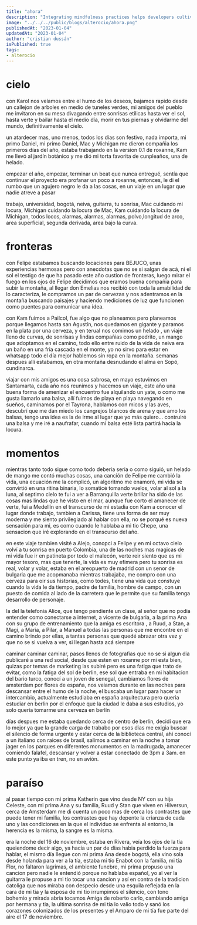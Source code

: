 ```yaml
---
title: "ahora"
description: "Integrating mindfulness practices helps developers cultivate present-moment awareness, fostering focus, problem-solving, and work-life balance."
image: "../../../public/blogs/alterocio/ahora.png"
publishedAt: "2023-01-04"
updatedAt: "2023-01-04"
author: "cristian dussán"
isPublished: true
tags:
- alterocio
---
```


# cielo

con Karol nos veíamos entre el humo de los deseos, bajamos rapido desde un callejon de arboles en medio de tuneles verdes, mi amigos del pueblo me invitaron en su mesa divagando entre sonrisas etilicas hasta ver el sol, hasta verte y bailar hasta el medio día, morir en tus piernas y olvidarme del mundo, definitivamente el cielo.

un atardecer mas, uno menos, todos los dias son festivo, nada importa, mi primo Daniel, mi primo Daniel, Mac y Michigan me dieron compañia los primeros días del año, estaba trabajando en la version 0.1 de roxanne, Kam me llevó al jardín botánico y me dió mi torta favorita de cunpleaños, una de helado.

empezar el año, empezar, terminar un beat que nunca entregué, sentía que continuar el proyecto era profanar un poco a roxanne, entonces, le di el rumbo que un agujero negro le da a las cosas, en un viaje en un lugar que nadie atreve a pasar

trabajo, universidad, bogotá, neiva, guitarra, tu sonrisa, Mac cuidando mi locura, Michigan cuidando la locura de Mac, Kam cuidando la locura de Michigan, todos locos, alarmas, alarmas, alarmas, polvo,longitud de arco, area superficial, segunda derivada,
area bajo la curva.

# fronteras

con Felipe estabamos buscando locaciones para BEJUCO, unas experiencias hermosas pero con anecdotas que no se si salgan de acá, ni el sol el testigo de que ha pasado este año custion de fronteras, luego mirar el fuego en los ojos de Felipe decidimos que eramos buena compañia para subir la montaña, al llegar don Emelias nos recibió con toda la amabilidad de lo caracteriza, le compramos un par de cervezas y nos adentramos en la montaña buscando paisajes y haciendo mediciones de luz que funcionen como puentes para comunicar una idea.

con Kam fuimos a Pailcol, fue algo que no planeamos pero planeamos porque llegamos hasta san Agustín, nos quedamos en gigante y paramos en la plata por una cerveza, y en terual nos comimos un helado , un viaje lleno de curvas, de sonrisas y lindas compañias como pedrito, un mango que adoptamos en el camino, todo ello entre ruido de la vida de neiva era un baño en una fria cascada en el monte, yo no sirvo para estar en whatsapp todo el día mejor hablemos sin ropa en la montaña. semanas despues allí estabamos, en otra montaña desnudando el alma en Sopó, cundinarca.

viajar con mis amigos es una cosa sabrosa, en mayo estuvimos en Santamarta, cada año nos reunimos y hacemos un viaje, este año una buena forma de amenizar el encuentro fue alquilando un yate, o como me gusta llamarlo una balsa, allí fuimos de playa en playa navegando en sueños, caminamos por el Tayrona, hablamos con micos y las aves, descubrí que me dan miedo los cangrejos blancos de arena y que amo los balsas, tengo una idea es la de irme al lugar que yo más quiero... contruiré una balsa y me iré a naufrafar, cuando mi balsa esté lista partirá hacia la locura.

# momentos

mientras tanto todo sigue como todo deberia seria o como siguió, un helado de mango me contó muchas cosas, una canción de Felipe me cambió la vida, una ecuación me la complicó, un algoritmo me enamoró, mi vida se convirtió en una ritina binaria, lo somaticé tomando vuelos, volar al sol a la luna, al septimo cielo te fui a ver a Barranquilla verte brillar ha sido de las cosas mas lindas que he visto en el mar, aunque fue corto el amanecer de verte, fui a Medellín en el transcurso de mi estadia con Kam a conocer el lugar donde trabajo, tambien a Carissa, tiene una forma de ser muy moderna y me siento privilegiado al hablar con ella, no se porqué es nueva sensación para mi, es como cuando le hablaba a mi tio Chepe, una sensacion que iré explorando en el transcurso del año.

en este viaje tambien visité a Alejo, conopci a Felipe y en mi octavo cielo volví a tu sonrisa en puerto Colombia, una de las noches mas magicas de mi vida fue ir en patineta por todo el malecón, verte reir siento que es mi mayor tesoro, mas que tenerte, la vida es muy efimera pero tu sonrisa es real, volar y volar, estaba en el areopuerto de madrid con un senor de bulgaria que me acopmanaba mientras trabajaba, me compro con una cerveza para oir sus historias, como todes, tiene una vida que constuye cuando la vida le da tiempo, padre de familia, hombre de campo, con un puesto de comida al lado de la carretera que le permite que su familia tenga desarrollo de personaje.

la del la telefonia Alice, que tengo pendiente un clase, al señor que no podia entender como conectarse a internet, a vicente de bulgaria, a la prima Ana con su grupo de entrenamiento que la amiga es escritora , a Ruud, a Stan, a Magi, a Maria, a Pilar, a Manuel a todas las personas que me encontre en el camino brindo por ellas, a tantas personas que quedé abrazar otra vez y que no se si vuelva a ver, si llegan hasta acá siempre

caminar caminar caminar, pasos llenos de fotografias que no se si algun dia publicaré a una red social, desde que esten en roxanne por mi esta bien, quizas por temas de marketing las subiré pero es una fatiga que trato de evitar, como la fatiga del sol de berlin,
ese sol que entraba en mi habitacion del bario turco, conocí a un joven de senegal, cambiamos flores de amsterdam por flores de españa, nos veiamos durante en las noches para descansar entre el humo de la noche, el buscaba un lugar para hacer un intercambio, actualmente estudiaba en españa arquitectura pero queria estudiar en berlin por el enfoque que la ciudad le daba a sus estudios, yo solo quería tomarme una cerveza en berlín

días despues me estaba quedando cerca de centro de berlín, decidí que era lo mejor ya que la grande carga de trababo por esos dias me exigia buscar el silencio de forma urgente y estar cerca de la biblioteca central, ahí conocí a un italiano con raices de brasil, salimos a caminar en la noche a tomar jager en los parques en diferentes monumentos en la madrugada, amanecer comiendo falafel, descansar y volver a estar conectado de 3pm a 3am. en este punto ya iba en tren, no en avión.


# paraíso

al pasar tiempo con mi prima Katherin que vino desde NY con su hija Celeste, con mi prima Ana y su familia, Ruud y Stan que viven en Hilversun, cerca de Amsterdam me di cuenta un poco mas de cerca los contrastes que puede tener mi familia, los contrastes que hay depente la crianza de cada uno y las condiciones en la que el individuo se enfrenta al entorno, la herencia es la misma, la sangre es la misma.

era la noche del 16 de noviembre, estaba en Rivera, veía los ojos de la tía queiendome decir algo, ya hacia un par de días habia perdido la fuerza para hablar, el mismo día llegue con mi prima Ana desde bogotá, ella vino sola desde holanda para ver a la tía, estaba mi tío Enabot con la familia, mi tía Flor, no faltaron lagrimas, el ambiente funebre, mi prima propuso una cancion pero nadie le entendió porque no hablaba español, yo al ver la guitarra le propuse a mi tio tocar una cancion y así en contra de la tradicion catoliga que nos miraba con despecio desde una esquila reflejada en la cara de mi tia y la esposa de mi tio irrumpimos el silencio, con tono bohemio y mirada abria tocamos Amiga de roberto carlo, cambiando amiga por hermana y tia, la ultima sonrisa de mi tía lo valio todo y sanó los corazones colonizados de los presentes y el Amparo de mi tía fue parte del aire el 17 de noviembre. 